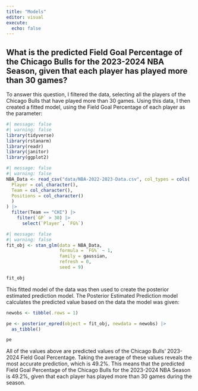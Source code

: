 ```yaml
---
title: "Models"
editor: visual
execute: 
  echo: false
---
```


## What is the predicted Field Goal Percentage of the Chicago Bulls for the 2023-2024 NBA Season, given that each player has played more than 30 games?

To answer this question, I filtered the data, selecting all the players of the Chicago Bulls that have played more than 30 games. Using this data, I then created a fitted model, using the Field Goal Percentage of each player as the parameter:

```r
#| message: false
#| warning: false
library(tidyverse)
library(rstanarm)
library(readr)
library(janitor)
library(ggplot2)
```

```r
#| message: false
#| warning: false
NBA_Data <- read_csv("data/NBA-2022-2023-Data.csv", col_types = cols(
  Player = col_character(),
  Team = col_character(),
  Positions = col_character()
  )
) |> 
  filter(Team == "CHI") |>
    filter(`GP` > 30) |>
      select(`Player`, `FG%`)
```

```r
#| message: false
#| warning: false
fit_obj <- stan_glm(data = NBA_Data, 
                    formula = `FG%` ~ 1, 
                    family = gaussian, 
                    refresh = 0,
                    seed = 9)

fit_obj
```
This fitted model of the data was then used to create the posterior estimated prediction model. The Posterior Estimated Prediction model calculates the predicted value based on the data the model was given:

```r

newobs <- tibble(.rows = 1)

pe <- posterior_epred(object = fit_obj, newdata = newobs) |> 
  as_tibble()

pe
```


All of the values above are predicted values of the Chicago Bulls' 2023-2024 Field Goal Percentage. Taking the average of these values reveals the most accurate prediction, which is 49.2%. This means that the predicted Field Goal Percentage of the Chicago Bulls for the 2023-2024 NBA Season is 49.2%, given that each player has played more than 30 games during the season.

